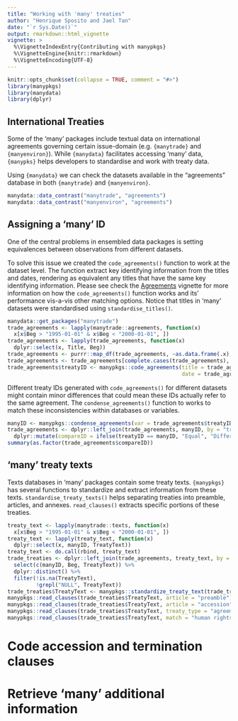 ```yaml
---
title: "Working with 'many' treaties"
author: "Henrique Sposito and Jael Tan"
date: "`r Sys.Date()`"
output: rmarkdown::html_vignette
vignette: >
  %\VignetteIndexEntry{Contributing with manypkgs}
  %\VignetteEngine{knitr::rmarkdown}
  %\VignetteEncoding{UTF-8}
---
```


```r
knitr::opts_chunk$set(collapse = TRUE, comment = "#>")
library(manypkgs)
library(manydata)
library(dplyr)
```

## International Treaties

Some of the 'many' packages include textual data on international agreements
governing certain issue-domain (e.g. `{manytrade}` and `{manyenviron}`).
While `{manydata}` facilitates accessing 'many' data,
`{manypks}` helps developers to standardise and work with treaty data.

Using `{manydata}` we can check the datasets available in the "agreements" database
in both `{manytrade}` and `{manyenviron}`. 

```r
manydata::data_contrast("manytrade", "agreements")
manydata::data_contrast("manyenviron", "agreements")
```

## Assigning a 'many' ID

One of the central problems in ensembled data packages is 
setting equivalences between observations from different datasets.

To solve this issue we created the `code_agreements()` function to work at the dataset level.
The function extract key identifying information from the titles and dates,
rendering as equivalent any titles that have the same key identifying information.
Please see check the [Agreements](https://globalgov.github.io/manypkgs/articles/agreements.html) vignette for more information on how the `code_agreements()` function works
and its' performance vis-a-vis other matching options.
Notice that titles in 'many' datasets were standardised using `standardise_titles()`.

```r
manydata::get_packages("manytrade")
trade_agreements <- lapply(manytrade::agreements, function(x) 
  x[x$Beg > "1995-01-01" & x$Beg < "2000-01-01", ])
trade_agreements <- lapply(trade_agreements, function(x) 
  dplyr::select(x, Title, Beg))
trade_agreements <- purrr::map_df(trade_agreements, ~as.data.frame(.x), .id = "Dataset")
trade_agreements <- trade_agreements[complete.cases(trade_agreements), ]
trade_agreements$treatyID <- manypkgs::code_agreements(title = trade_agreements$Title,
                                                       date = trade_agreements$Beg)
```

Different treaty IDs generated with `code_agreements()` for different datasets
might contain minor differences that could mean these IDs actually refer to the same agreement.
The `condense_agreements()` function to works to match these inconsistencies
within databases or variables.

```r
manyID <- manypkgs::condense_agreements(var = trade_agreements$treatyID)
trade_agreements <- dplyr::left_join(trade_agreements, manyID, by = "treatyID") %>% 
  dplyr::mutate(compareID = ifelse(treatyID == manyID, "Equal", "Different"))
summary(as.factor(trade_agreements$compareID))
```

## 'many' treaty texts

Texts databases in 'many' packages contain some treaty texts.
`{manypkgs}` has several functions to standardize and extract information from these texts.
`standardise_treaty_texts()` helps separating treaties into preamble, articles, and annexes.
`read_clauses()` extracts specific portions of these treaties. 

```r
treaty_text <- lapply(manytrade::texts, function(x) 
  x[x$Beg > "1995-01-01" & x$Beg < "2000-01-01", ])
treaty_text <- lapply(treaty_text, function(x) 
  dplyr::select(x, manyID, TreatyText))
treaty_text <- do.call(rbind, treaty_text)
trade_treaties <- dplyr::left_join(trade_agreements, treaty_text, by = "manyID") %>%
  select(c(manyID, Beg, TreatyText)) %>%
  dplyr::distinct() %>% 
  filter(!is.na(TreatyText),
         !grepl("NULL", TreatyText))
trade_treaties$TreatyText <- manypkgs::standardize_treaty_text(trade_treaties$TreatyText)
manypkgs::read_clauses(trade_treaties$TreatyText, article = "preamble") # needs to improve...
manypkgs::read_clauses(trade_treaties$TreatyText, article = "accession") # get's nothing...
manypkgs::read_clauses(trade_treaties$TreatyText, treaty_type = "agreements")
manypkgs::read_clauses(trade_treaties$TreatyText, match = "human rights")
```

# Code accession and termination clauses

# Retrieve 'many' additional information
